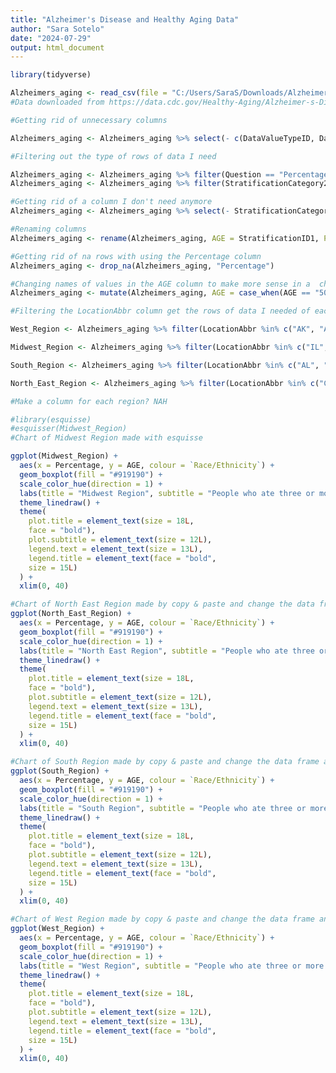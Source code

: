 ---
title: "Alzheimer's Disease and Healthy Aging Data"
author: "Sara Sotelo"
date: "2024-07-29"
output: html_document
---

```{r}
library(tidyverse)
```
```{r}
Alzheimers_aging <- read_csv(file = "C:/Users/SaraS/Downloads/Alzheimer_s_Disease_and_Healthy_Aging_Data_20240729.csv")
#Data downloaded from https://data.cdc.gov/Healthy-Aging/Alzheimer-s-Disease-and-Healthy-Aging-Data/hfr9-rurv/about_data
```


```{r}
#Getting rid of unnecessary columns 

Alzheimers_aging <- Alzheimers_aging %>% select(- c(DataValueTypeID, Data_Value_Unit, StratificationCategory1, Stratification1, Data_Value_Footnote_Symbol, Data_Value_Footnote, LocationDesc, StratificationCategoryID2, ClassID, TopicID, QuestionID, LocationID, StratificationCategoryID1, RowId, Data_Value_Alt, Data_Value_Type, StratificationID2))
```



```{r}
#Filtering out the type of rows of data I need

Alzheimers_aging <- Alzheimers_aging %>% filter(Question == "Percentage of older adults who are eating 3 or more vegetables daily")
Alzheimers_aging <- Alzheimers_aging %>% filter(StratificationCategory2 == "Race/Ethnicity")
```


```{r}
#Getting rid of a column I don't need anymore
Alzheimers_aging <- Alzheimers_aging %>% select(- StratificationCategory2)

#Renaming columns
Alzheimers_aging <- rename(Alzheimers_aging, AGE = StratificationID1, Percentage = Data_Value, `Race/Ethnicity` = Stratification2)
```


```{r}
#Getting rid of na rows with using the Percentage column
Alzheimers_aging <- drop_na(Alzheimers_aging, "Percentage")

#Changing names of values in the AGE column to make more sense in a  chart
Alzheimers_aging <- mutate(Alzheimers_aging, AGE = case_when(AGE == "5064" ~ "50-64", AGE == "65PLUS" ~ "65+", AGE == "AGE_OVERALL" ~ "All Ages"))
```


```{r}
#Filtering the LocationAbbr column get the rows of data I needed of each region and assign it as a new data frame 

West_Region <- Alzheimers_aging %>% filter(LocationAbbr %in% c("AK", "AZ", "CA", "CO", "HI", "NV", "NM", "OR", "UT", "WA", "WY"))

Midwest_Region <- Alzheimers_aging %>% filter(LocationAbbr %in% c("IL", "IN", "IA", "KS", "MI", "MN", "MO", "NE", "ND", "OH", "SD", "WI"))

South_Region <- Alzheimers_aging %>% filter(LocationAbbr %in% c("AL", "AR", "DE", "FL", "GA", "KY", "LA", "MD", "MS", "NC", "OK", "SC", "TN", "TX", "VA", "WV"))

North_East_Region <- Alzheimers_aging %>% filter(LocationAbbr %in% c("CT", "ME", "MA", "NH", "NJ", "NY", "PA", "RI", "VT"))
```



```{r}
#Make a column for each region? NAH

```




```{r}
#library(esquisse)
#esquisser(Midwest_Region)
#Chart of Midwest Region made with esquisse

ggplot(Midwest_Region) +
  aes(x = Percentage, y = AGE, colour = `Race/Ethnicity`) +
  geom_boxplot(fill = "#919190") +
  scale_color_hue(direction = 1) +
  labs(title = "Midwest Region", subtitle = "People who ate three or more vegetables daily") +
  theme_linedraw() +
  theme(
    plot.title = element_text(size = 18L,
    face = "bold"),
    plot.subtitle = element_text(size = 12L),
    legend.text = element_text(size = 13L),
    legend.title = element_text(face = "bold",
    size = 15L)
  ) +
  xlim(0, 40)

```



```{r}
#Chart of North East Region made by copy & paste and change the data frame and name of title
ggplot(North_East_Region) +
  aes(x = Percentage, y = AGE, colour = `Race/Ethnicity`) +
  geom_boxplot(fill = "#919190") +
  scale_color_hue(direction = 1) +
  labs(title = "North East Region", subtitle = "People who ate three or more vegetables daily") +
  theme_linedraw() +
  theme(
    plot.title = element_text(size = 18L,
    face = "bold"),
    plot.subtitle = element_text(size = 12L),
    legend.text = element_text(size = 13L),
    legend.title = element_text(face = "bold",
    size = 15L)
  ) +
  xlim(0, 40)
```



```{r}
#Chart of South Region made by copy & paste and change the data frame and name of title
ggplot(South_Region) +
  aes(x = Percentage, y = AGE, colour = `Race/Ethnicity`) +
  geom_boxplot(fill = "#919190") +
  scale_color_hue(direction = 1) +
  labs(title = "South Region", subtitle = "People who ate three or more vegetables daily") +
  theme_linedraw() +
  theme(
    plot.title = element_text(size = 18L,
    face = "bold"),
    plot.subtitle = element_text(size = 12L),
    legend.text = element_text(size = 13L),
    legend.title = element_text(face = "bold",
    size = 15L)
  ) +
  xlim(0, 40)
```



```{r}
#Chart of West Region made by copy & paste and change the data frame and name of title
ggplot(West_Region) +
  aes(x = Percentage, y = AGE, colour = `Race/Ethnicity`) +
  geom_boxplot(fill = "#919190") +
  scale_color_hue(direction = 1) +
  labs(title = "West Region", subtitle = "People who ate three or more vegetables daily") +
  theme_linedraw() +
  theme(
    plot.title = element_text(size = 18L,
    face = "bold"),
    plot.subtitle = element_text(size = 12L),
    legend.text = element_text(size = 13L),
    legend.title = element_text(face = "bold",
    size = 15L)
  ) +
  xlim(0, 40)
```

